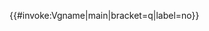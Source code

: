 <includeonly>{{#invoke:Vgname|main|bracket=q|label=no}}</includeonly><noinclude>
{{Documentation|Template:Vgname/doc}}
</noinclude>
